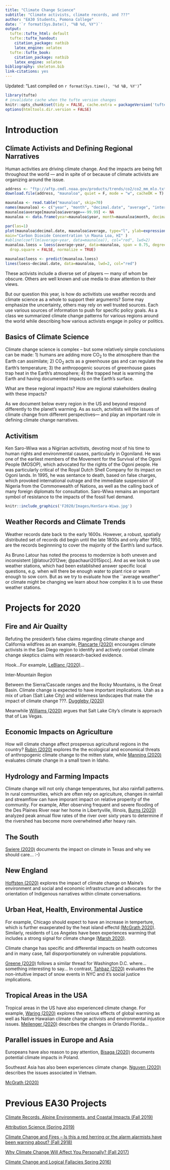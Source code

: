 ```yaml
---
title: "Climate Change Science"
subtitle: "Climate activists, climate records, and ???"
author: "EA30 Students, Pomona College"
date: '`r format(Sys.Date(), "%B %d, %Y")`'
output:
  tufte::tufte_html: default
  tufte::tufte_handout:
    citation_package: natbib
    latex_engine: xelatex
  tufte::tufte_book:
    citation_package: natbib
    latex_engine: xelatex
bibliography: skeleton.bib
link-citations: yes
---
```

Updated: "Last compiled on `r format(Sys.time(), '%d %B, %Y')`"

```r
library(tufte)
# invalidate cache when the tufte version changes
knitr::opts_chunk$set(tidy = FALSE, cache.extra = packageVersion('tufte'))
options(htmltools.dir.version = FALSE)
```
# Introduction

## Climate Activists and Defining Regional Narratives

Human activities are driving climate change. And the impacts are being felt throughout the world --- and in spite of or because of climate activists are organizing around the issue. 

```r
address <- "ftp://aftp.cmdl.noaa.gov/products/trends/co2/co2_mm_mlo.txt"
download.file(address, "maunaloa", quiet = F, mode = "w", cacheOK = T)

maunaloa <- read.table("maunaloa", skip=70)
names(maunaloa) <- c("year", "month", "decimal.date", "average", "interpolated", "trend", "days")
maunaloa$average[maunaloa$average==-99.99] <- NA
maunaloa <- data.frame(year=maunaloa$year, month=maunaloa$month, decimal.date=maunaloa$decimal.date, average=maunaloa$average)
```
```r
par(las=1)
plot(maunaloa$decimal.date, maunaloa$average, type="l", ylab=expression(CO[2]*~ "(ppm)"), xlab="Year", 
main="Carbon Dioxide Concentration \n Mauna Loa, HI" )
#abline(coef(lm(average~year, data=maunaloa)), col="red", lwd=2)
muanaloa.loess = loess(average~year, data=maunaloa, span = 0.75, degree = 2, parametric = FALSE, 
  drop.square = FALSE, normalize = TRUE)

maunaloa$loess <- predict(muanaloa.loess)
lines(loess~decimal.date, data=maunaloa, lwd=2, col="red")

```

These activists include a diverse set of players --- many of whom be obscure. Others are well known and use media to draw attention to their views. 

But our question this year, is how do activitists use weather records and climate science as a whole to support their arguments?  Some may emphasize the uncertainty, others may rely on well trusted sources. Each use various sources of information to push for specific policy goals. As a class we summarized climate change patterns for various regions around the world while describing how various activists engage in policy or politics. 

## Basics of Climate Science

Climate change science is complex -- but some relatively simple conclusions can be made: 1) humans are adding more CO~2~ to the atmosphere than the Earth can assimilate; 2) CO~2~ acts as a greenhouse gas and can regulate the Earth's temperature; 3) the anthropogenic sources of greenhouse gases trap heat in the Earth's atmosphere; 4) the trapped heat is warming the Earth and having documented impacts on the Earth's surface. 

What are these regional impacts? How are regional stakeholders dealing with these impacts?

As we document below every region in the US and beyond respond differently to the planet's warming. As as such, actvitists will  the issues of climate change from different perspectives--- and play an important role in defining climate change narratives.

## Activitism 

Ken Saro-Wiwa was a Nigirian activitists, devoting most of his time to human rights and environmental causes, particularly in Ogoniland. He was one of the earliest members of the Movement for the Survival of the Ogoni People (MOSOP), which advocated for the rights of the Ogoni people. He was particularly critical of the Royal Dutch Shell Company for its impact on Ogoni lands. In 1995, he was sentance to death, based on false charges, which provoked international outrage and the immediate suspension of Nigeria from the Commonwealth of Nations, as well as the calling back of many foreign diplomats for consultation. Saro-Wiwa remains an important symbol of resistance to the impacts of the fossil fuel demand.

```r
knitr::include_graphics('F2020/Images/KenSara-Wiwa.jpg')
```

## Weather Records and Climate Trends

Weather records date back to the early 1600s. However, a robust, spatially distributed set of records did begin until the late 1800s and only after 1950, are the records beginnning to cover the majority of the Earth's land surface. 

As Bruno Latour has noted the process to modernize is both uneven and inconsistent [@latour2012we; @pachauri2015ipcc]. And as we look to use weather stations, which had been established answer specific local questions, e.g. when will there be enough water to plant rice or warm enough to sow corn. But as we try to evaluate how the ``average weather" or climate might be changing we learn about how complex it is to use these weather stations. 

# Projects for 2020

## Fire and Air Quailty 

Refuting the president's false claims regarding climate change and California wildfires as an example, [Plancarte (2020)](F2020/Plancarte.html) encourages climate activists in the San Diego region to identify and actively combat climate change skeptics claims with research-backed evidence.

Hook...For example, [LeBlanc (2020)](F2020/LeBlanc.html)...

Inter-Mountain Region

Between the Sierra/Cascade ranges and the Rocky Mountains, is the Great Basin. Climate change is expected to have important implications. Utah as a mix of urban (Salt Lake City) and wilderness landscapes that make the impact of climate change ???. [Duggleby (2020)](F2020/Duggleby.html) 

Meanwhile [Williams (2020)](F2020/Williams.html) argues that Salt Lake City's climate is approach that of Las Vegas.

## Economic Impacts on Agriculture

How will climate change affect prosperous agricultural regions in the country? [Rubin (2020)](F2020/Rubin.html) explores the the ecological and economical threats of anthropogenic climate change to the mitten state, while [Manning (2020)](F2020/Manning.html) evaluates climate change in a small town in Idaho. 

## Hydrology and Farming Impacts

Climate change will not only change temperatures, but also rainfall patterns. In rural communities, which are often rely on agriculture, changes in rainfall and streamflow can have imporant impact on relative properity of the community. For example, After observing frequent and severe flooding of the Des Plaines River near her home in Libertyville, Illinois, [Burns (2020)](F2020/Burns.html) analyzed peak annual flow rates of the river over sixty years to determine if the rivershed has become more overwhelmed after heavy rain.  

## The South

[Swiere (2020)](F2020/Swiere.html) documents the impact on climate in Texas and why we should care... :-)

## New England

[Hoffsten (2020)](F2020/Hoffsten.html) explores the impact of climate change on Maine's environment and social and economic infrastructure and advocates for the orientation of Indigenous narratives within climate conversations.

## Urban Heat, Health, Environmental Justice

For example, Chicago should expect to have an increase in temperture, which is further exaxperated by the heat island effectd [(McGrath 2020)](F2020/McGrath.html). Similarly, residents of Los Angeles have been experiences warming that includes a strong signal for climate change [(Marsh 2020)](F2020/Marsh.html).

Climate change has specific and differential impacts on health outcomes and in many case, fall disporportionately on vulnerable populations. 


 [Greene (2020)](F2020/Greene.html) follows a similar thread for Washington D.C. where...something interesting to say... In contrast, [Tahbaz (2020)](F2020/Tahbaz.html) evaluates the non-intuitive impact of snow events in NYC and it's social justice implications. 

## Tropical Areas in the USA

Tropical areas in the US have also experienced climate change. For example, [Waring (2020)](F2020/Waring.html) explores the various effects of global warming as well as Native Hawaiian climate change activists and environmental injustice issues. [Meilenger (2020)](F2020/Meilenger.html) describes the changes in Orlando Florida...

## Parallel issues in Europe and Asia

Europeans have also reason to pay attention, [Bisaga (2020)](F2020/Bisaga.html) documents potential climate impacts in Poland.

Southeast Asia has also been experiences climate change. [Nguyen (2020)](F2020/Nguyen.html) describes the issues associated in Vietnam. 

[McGrath (2020)](F2020/McGrath.html)



# Previous EA30 Projects

[Climate Records, Alpine Environments, and Coastal Impacts (Fall 2019)](F2019/index_2019F.html)

[Attribution Science (Spring 2019)](S2019/index_2019S.html)

[Climate Change and Fires -- Is this a red herring or the alarm alarmists have been warning about? (Fall 2918)](F2018/index_2018F.html)

[Why Climate Change Will Affect You Personally? (Fall 2017)](F2017/index_2017F.html)

[Climate Change and Logical Fallacies Spring 2016)](S2017/index_2017S.html)
